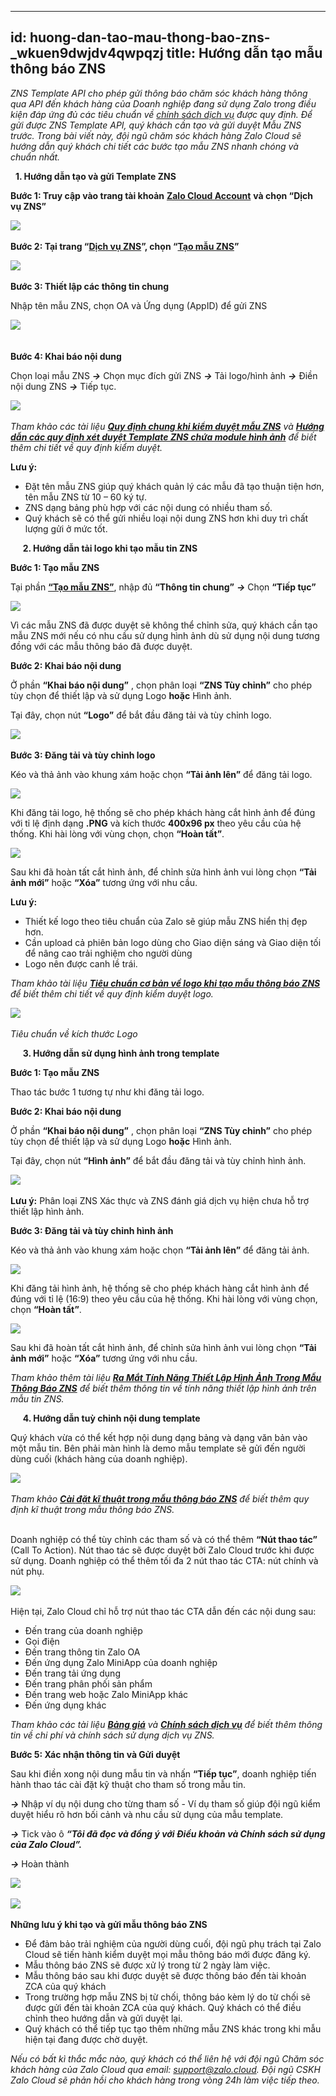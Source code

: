 
---
id: huong-dan-tao-mau-thong-bao-zns-_wkuen9dwjdv4qwpqzj
title: Hướng dẫn tạo mẫu thông báo ZNS 
---
_ZNS Template API cho phép gửi thông báo chăm sóc khách hàng thông qua API đến khách hàng của Doanh nghiệp đang sử dụng Zalo trong điều kiện đáp ứng đủ các tiêu chuẩn về_ [_chính sách dịch vụ_](https://zalo.cloud/terms) _được quy định. Để gửi được ZNS Template API, quý khách cần tạo và gửi duyệt Mẫu ZNS trước. Trong bài viết này, đội ngũ chăm sóc khách hàng Zalo Cloud sẽ hướng dẫn quý khách chi tiết các bước tạo mẫu ZNS nhanh chóng và chuẩn nhất._  

  **1. Hướng dẫn tạo và gửi Template ZNS**  

**Bước 1: Truy cập vào trang tài khoản** [**Zalo Cloud Account**](https://account.zalo.cloud/spending/overview) **và chọn “Dịch vụ ZNS”** 

![](https://stc-oa.zdn.vn/uploads/015af714ea81eb1cf557cad881d81ef4.png) 

**Bước 2: Tại trang “**[**Dịch vụ ZNS**](https://account.zalo.cloud/tool/zns/manage/template)**”, chọn “**[**Tạo mẫu ZNS**](https://account.zalo.cloud/tool/zns/createTemplate)**”** 

![](https://stc-oa.zdn.vn/uploads/d5c59e1eb80a367565da0503410cbd6c.png) 

  
**Bước 3: Thiết lập các thông tin chung** 

Nhập tên mẫu ZNS, chọn OA và Ứng dụng (AppID) để gửi ZNS 

![](https://stc-oa.zdn.vn/uploads/b9fe94cbc206783478cc1750eb5b03a8.png)   
 

**Bước 4: Khai báo nội dung** 

Chọn loại mẫu ZNS _**→**_ Chọn mục đích gửi ZNS _**→**_ Tải logo/hình ảnh _**→**_ Điền nội dung ZNS _**→**_ Tiếp tục.  

![](https://stc-oa.zdn.vn/uploads/45491c37360f670e778e313f3ce88a32.png) 

_Tham khảo các tài liệu_ [_**Quy định chung khi kiểm duyệt mẫu ZNS**_](https://zalo.cloud/news/quy-dinh-chung-khi-kiem-duyet-mau-zns/baujzpyvjjrz7776m) _và_ [_**Hướng dẫn các quy định xét duyệt Template ZNS chứa module hình ảnh**_](https://zalo.cloud/news/huong-dan-cac-quy-dinh-xet-duyet-template-zns-chua-module-hinh-anh/wku44wybagbqwyrqy) _để biết thêm chi tiết về quy định kiểm duyệt._ 

**Lưu ý:**   

*   Đặt tên mẫu ZNS giúp quý khách quản lý các mẫu đã tạo thuận tiện hơn, tên mẫu ZNS từ 10 – 60 ký tự.
*   ZNS dạng bảng phù hợp với các nội dung có nhiều tham số.
*   Quý khách sẽ có thể gửi nhiều loại nội dung ZNS hơn khi duy trì chất lượng gửi ở mức tốt.

     **2. Hướng dẫn tải logo khi tạo mẫu tin ZNS**

**Bước 1: Tạo mẫu ZNS**  

Tại phần [**“Tạo mẫu ZNS”**](https://account.zalo.cloud/tool/zns/createTemplate), nhập đủ **“Thông tin chung”** _**→**_ Chọn **“Tiếp tục”**  

![](https://stc-oa.zdn.vn/uploads/6ad653076edc5decebba9ff258ca92f2.png)

Vì các mẫu ZNS đã được duyệt sẽ không thể chỉnh sửa, quý khách cần tạo mẫu ZNS mới nếu có nhu cầu sử dụng hình ảnh dù sử dụng nội dung tương đồng với các mẫu thông báo đã được duyệt.

**Bước 2: Khai báo nội dung**   

Ở phần **“Khai báo nội dung”** , chọn phân loại **“ZNS Tùy chỉnh”** cho phép tùy chọn để thiết lập và sử dụng Logo **hoặc** Hình ảnh. 

Tại đây, chọn nút **“Logo”** để bắt đầu đăng tải và tùy chỉnh logo.

![](https://stc-oa.zdn.vn/uploads/b152b069488ea95d938e8d5cdf656d19.png) 

**Bước 3: Đăng tải và tùy chỉnh logo** 

Kéo và thả ảnh vào khung xám hoặc chọn **“Tải ảnh lên”** để đăng tải logo. 

![](https://stc-oa.zdn.vn/uploads/5fdc8b42c11714bb7fa6f882b5c337c4.png)

Khi đăng tải logo, hệ thống sẽ cho phép khách hàng cắt hình ảnh để đúng với tỉ lệ định dạng **.PNG** và kích thước **400x96 px** theo yêu cầu của hệ thống. Khi hài lòng với vùng chọn, chọn **“Hoàn tất”**. 

![](https://stc-oa.zdn.vn/uploads/c5a0262e48a72d00cc51a204b6e98c2d.png)

Sau khi đã hoàn tất cắt hình ảnh, để chỉnh sửa hình ảnh vui lòng chọn **“Tải ảnh mới”** hoặc **“Xóa”** tương ứng với nhu cầu. 

**Lưu ý:**   

*   Thiết kế logo theo tiêu chuẩn của Zalo sẽ giúp mẫu ZNS hiển thị đẹp hơn.
*   Cần upload cả phiên bản logo dùng cho Giao diện sáng và Giao diện tối để nâng cao trải nghiệm cho người dùng
*   Logo nên được canh lề trái.

_Tham khảo tài liệu_ [_**Tiêu chuẩn cơ bản về logo khi tạo mẫu thông báo ZNS**_](https://zalo.cloud/blog/nhung-luu-y-ve-logo-khi-tao-mau-thong-bao-zns-/pduqyg89pgarj64mnw) _để biết thêm chi tiết về quy định kiểm duyệt logo._  

![](https://stc-oa.zdn.vn/uploads/167542eba938613dd9347aa29a81904b.png) 

_Tiêu chuẩn về kích thước Logo_  

     **3. Hướng dẫn sử dụng hình ảnh trong template**

**Bước 1: Tạo mẫu ZNS** 

Thao tác bước 1 tương tự như khi đăng tải logo.

**Bước 2: Khai báo nội dung**   

Ở phần **“Khai báo nội dung”** , chọn phân loại **“ZNS Tùy chỉnh”** cho phép tùy chọn để thiết lập và sử dụng Logo **hoặc** Hình ảnh.  

Tại đây, chọn nút **“Hình ảnh”** để bắt đầu đăng tải và tùy chỉnh hình ảnh.  

![](https://stc-oa.zdn.vn/uploads/4f682eb5bdaa6adac2459cef86188bf6.png) 

**Lưu ý:** Phân loại ZNS Xác thực và ZNS đánh giá dịch vụ hiện chưa hỗ trợ thiết lập hình ảnh. 

**Bước 3: Đăng tải và tùy chỉnh hình ảnh**  

Kéo và thả ảnh vào khung xám hoặc chọn **“Tải ảnh lên”** để đăng tải ảnh. 

![](https://stc-oa.zdn.vn/uploads/cb224adb6c24b611d3347159a2a60b64.png)

Khi đăng tải hình ảnh, hệ thống sẽ cho phép khách hàng cắt hình ảnh để đúng với tỉ lệ (16:9) theo yêu cầu của hệ thống. Khi hài lòng với vùng chọn, chọn **“Hoàn tất”**. 

![](https://stc-oa.zdn.vn/uploads/791f4bfd16dedee970d0fb06c8a8b1ec.png)

Sau khi đã hoàn tất cắt hình ảnh, để chỉnh sửa hình ảnh vui lòng chọn **“Tải ảnh mới”** hoặc **“Xóa”** tương ứng với nhu cầu.  

_Tham khảo thêm tài liệu_ [_**Ra Mắt Tính Năng Thiết Lập Hình Ảnh Trong Mẫu Thông Báo ZNS**_](https://zalo.cloud/news/ra-mat-tinh-nang-thiet-lap-hinh-anh-trong-mau-tin-zns/vvupr9ymqqbvdm96by) _để biết thêm thông tin về tính năng thiết lập hình ảnh trên mẫu tin ZNS._ 

     **4\. Hướng dẫn tuỳ chỉnh nội dung template** 

Quý khách vừa có thể kết hợp nội dung dạng bảng và dạng văn bản vào một mẫu tin. Bên phải màn hình là demo mẫu template sẽ gửi đến người dùng cuối (khách hàng của doanh nghiệp).   

![](https://stc-oa.zdn.vn/uploads/1ec14637b5d466ce26a6ada848597c5e.png) 

_Tham khảo_ [_**Cài đặt kĩ thuật trong mẫu thông báo ZNS**_](https://zalo.cloud/news/cai-dat-ki-thuat-trong-mau-thong-bao-zns/dbuekgab7w4gededaq) _để biết thêm quy định kĩ thuật trong mẫu thông báo ZNS._   
 

Doanh nghiệp có thể tùy chỉnh các tham số và có thể thêm **“Nút thao tác”** (Call To Action). Nút thao tác sẽ được duyệt bởi Zalo Cloud trước khi được sử dụng. Doanh nghiệp có thể thêm tối đa 2 nút thao tác CTA: nút chính và nút phụ. 

  
![](https://stc-oa.zdn.vn/uploads/d50b370135796b8741bab774ef80a6d1.png) 

Hiện tại, Zalo Cloud chỉ hỗ trợ nút thao tác CTA dẫn đến các nội dung sau: 

*   Đến trang của doanh nghiệp
*   Gọi điện
*   Đến trang thông tin Zalo OA
*   Đến ứng dụng Zalo MiniApp của doanh nghiệp
*   Đến trang tải ứng dụng
*   Đến trang phân phối sản phẩm
*   Đến trang web hoặc Zalo MiniApp khác
*   Đến ứng dụng khác

_Tham khảo các tài liệu_ [_**Bảng giá**_](https://zalo.cloud/zns/pricing) _và_ [_**Chính sách dịch vụ**_](https://zalo.cloud/terms) _để biết thêm thông tin về chi phí và chính sách sử dụng dịch vụ ZNS._ 

**Bước 5: Xác nhận thông tin và Gửi duyệt** 

Sau khi điền xong nội dung mẫu tin và nhấn **“Tiếp tục”**, doanh nghiệp tiến hành thao tác cài đặt kỹ thuật cho tham số trong mẫu tin.  

_**→**_ Nhập ví dụ nội dung cho từng tham số - Ví dụ tham số giúp đội ngũ kiểm duyệt hiểu rõ hơn bối cảnh và nhu cầu sử dụng của mẫu template. 

_**→**_ Tick vào ô _**“Tôi đã đọc và đồng ý với Điều khoản và Chính sách sử dụng của Zalo Cloud”.**_

_**→**_ Hoàn thành

![](https://stc-oa.zdn.vn/uploads/cc4cc0e3bccafa97e6cd50b9804655ee.png) 

![](https://stc-oa.zdn.vn/uploads/ba6034167d8dd1139151cc7cde4fc404.png)  

**Những lưu ý khi tạo và gửi mẫu thông báo ZNS**  

*   Để đảm bảo trải nghiệm của người dùng cuối, đội ngũ phụ trách tại Zalo Cloud sẽ tiến hành kiểm duyệt mọi mẫu thông báo mới được đăng ký.
*   Mẫu thông báo ZNS sẽ được xử lý trong từ 2 ngày làm việc.
*   Mẫu thông báo sau khi được duyệt sẽ được thông báo đến tài khoản ZCA của quý khách
*   Trong trường hợp mẫu ZNS bị từ chối, thông báo kèm lý do từ chối sẽ được gửi đến tài khoản ZCA của quý khách. Quý khách có thể điều chỉnh theo hướng dẫn và gửi duyệt lại.
*   Quý khách có thể tiếp tục tạo thêm những mẫu ZNS khác trong khi mẫu hiện tại đang được chờ duyệt.

_Nếu có bất kì thắc mắc nào, quý khách có thể liên hệ với đội ngũ Chăm sóc khách hàng của Zalo Cloud qua email:_ [_support@zalo.cloud_](mailto:support@zalo.cloud)_._ _Đội ngũ CSKH Zalo Cloud sẽ phản hồi cho khách hàng trong vòng 24h làm việc tiếp theo._